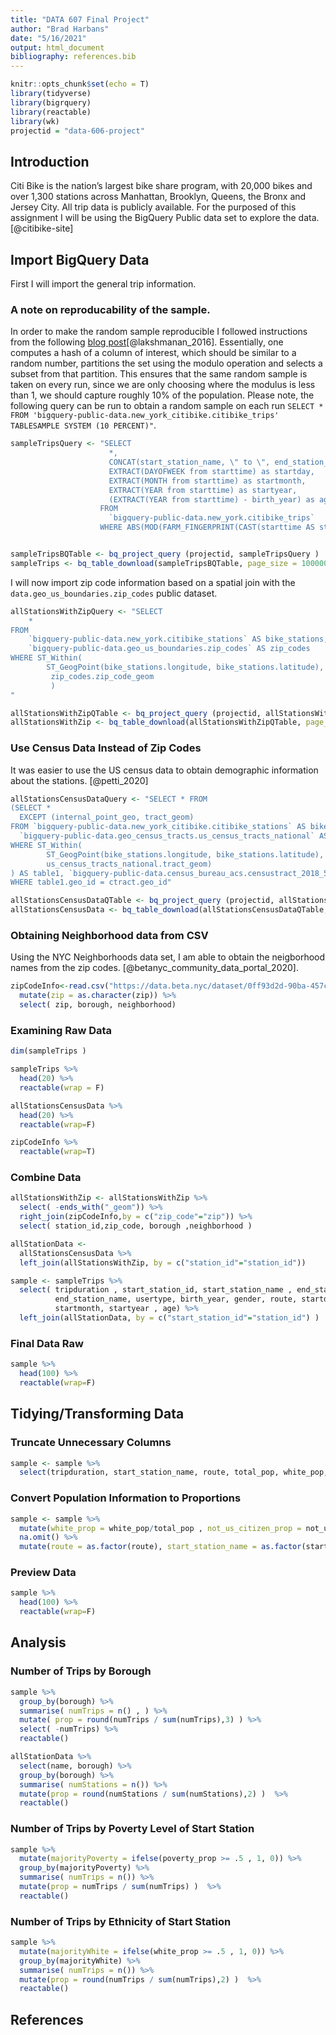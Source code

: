```yaml
---
title: "DATA 607 Final Project"
author: "Brad Harbans"
date: "5/16/2021"
output: html_document
bibliography: references.bib
---
```


```r
knitr::opts_chunk$set(echo = T)
library(tidyverse)
library(bigrquery)
library(reactable)
library(wk)
projectid = "data-606-project"
```

## Introduction

Citi Bike is the nation's largest bike share program, with 20,000 bikes and over 1,300 stations across Manhattan, Brooklyn, Queens, the Bronx and Jersey City. All trip data is publicly available. For the purposed of this assignment I will be using the BigQuery Public data set to explore the data. [@citibike-site]

## Import BigQuery Data  {.tabset}

First I will import the general trip information. 

### A note on reproducability of the sample. 
In order to make the random sample reproducible I followed instructions from the following [blog post](https://www.oreilly.com/content/repeatable-sampling-of-data-sets-in-bigquery-for-machine-learning/)[@lakshmanan_2016]. Essentially, one computes a hash of a column of interest, which should be similar to a random number, partitions the set using the modulo operation and selects a subset from that partition. This ensures that the same random sample is taken on every run, since we are only choosing where the modulus is less than 1, we should capture roughly 10% of the population. Please note, the following query can be run to obtain a random sample on each run `SELECT *  FROM 'bigquery-public-data.new_york_citibike.citibike_trips' TABLESAMPLE SYSTEM (10 PERCENT)"`. 

```r
sampleTripsQuery <- "SELECT 
                      *,
                      CONCAT(start_station_name, \" to \", end_station_name) as route,  
                      EXTRACT(DAYOFWEEK from starttime) as startday,
                      EXTRACT(MONTH from starttime) as startmonth, 
                      EXTRACT(YEAR from starttime) as startyear, 
                      (EXTRACT(YEAR from starttime) - birth_year) as age 
                    FROM  
                      `bigquery-public-data.new_york.citibike_trips`
                    WHERE ABS(MOD(FARM_FINGERPRINT(CAST(starttime AS string )), 10)) < 2"


sampleTripsBQTable <- bq_project_query (projectid, sampleTripsQuery )
sampleTrips <- bq_table_download(sampleTripsBQTable, page_size = 100000)


```

I will now import zip code information based on a spatial join with the `data.geo_us_boundaries.zip_codes` public dataset.
```r
allStationsWithZipQuery <- "SELECT
    *   
FROM
    `bigquery-public-data.new_york.citibike_stations` AS bike_stations,
    `bigquery-public-data.geo_us_boundaries.zip_codes` AS zip_codes
WHERE ST_Within(
        ST_GeogPoint(bike_stations.longitude, bike_stations.latitude),
         zip_codes.zip_code_geom
         )
"

allStationsWithZipQTable <- bq_project_query (projectid, allStationsWithZipQuery )
allStationsWithZip <- bq_table_download(allStationsWithZipQTable, page_size = 100000)
```

### Use Census Data Instead of Zip Codes

It was easier to use the US census data to obtain demographic information about the stations. [@petti_2020]
```r
allStationsCensusDataQuery <- "SELECT * FROM
(SELECT * 
  EXCEPT (internal_point_geo, tract_geom)
FROM `bigquery-public-data.new_york_citibike.citibike_stations` AS bike_stations, 
  `bigquery-public-data.geo_census_tracts.us_census_tracts_national` AS us_census_tracts_national
WHERE ST_Within(
        ST_GeogPoint(bike_stations.longitude, bike_stations.latitude), 
        us_census_tracts_national.tract_geom)
) AS table1, `bigquery-public-data.census_bureau_acs.censustract_2018_5yr` as ctract
WHERE table1.geo_id = ctract.geo_id"

allStationsCensusDataQTable <- bq_project_query (projectid, allStationsCensusDataQuery )
allStationsCensusData <- bq_table_download(allStationsCensusDataQTable, page_size = 100000)

```

### Obtaining Neighborhood data from CSV 

Using the NYC Neighborhoods data set, I am able to obtain the neigborhood names from the zip codes. [@betanyc_community_data_portal_2020].

```r
zipCodeInfo<-read.csv("https://data.beta.nyc/dataset/0ff93d2d-90ba-457c-9f7e-39e47bf2ac5f/resource/7caac650-d082-4aea-9f9b-3681d568e8a5/download/nyc_zip_borough_neighborhoods_pop.csv") %>% 
  mutate(zip = as.character(zip)) %>% 
  select( zip, borough, neighborhood)
```


### Examining Raw Data

```r
dim(sampleTrips )
```


```r
sampleTrips %>% 
  head(20) %>% 
  reactable(wrap = F)
```

```r
allStationsCensusData %>% 
  head(20) %>% 
  reactable(wrap=F)
```


```r
zipCodeInfo %>% 
  reactable(wrap=T)
```



### Combine Data

```r
allStationsWithZip <- allStationsWithZip %>% 
  select( -ends_with("_geom")) %>% 
  right_join(zipCodeInfo,by = c("zip_code"="zip")) %>% 
  select( station_id,zip_code, borough ,neighborhood ) 
```


```r
allStationData <- 
  allStationsCensusData %>% 
  left_join(allStationsWithZip, by = c("station_id"="station_id")) 
```

```r
sample <- sampleTrips %>% 
  select( tripduration , start_station_id, start_station_name , end_station_id, 
          end_station_name, usertype, birth_year, gender, route, startday, 
          startmonth, startyear , age) %>% 
  left_join(allStationData, by = c("start_station_id"="station_id") )
```

### Final Data Raw

```r
sample %>% 
  head(100) %>% 
  reactable(wrap=F)
```



## Tidying/Transforming Data{.tabset}

### Truncate Unnecessary Columns

```r
sample <- sample %>% 
  select(tripduration, start_station_name, route, total_pop, white_pop, not_us_citizen_pop, median_income,poverty ,zip_code, borough ,neighborhood  ) 

```


### Convert Population Information to Proportions

```r
sample <- sample %>% 
  mutate(white_prop = white_pop/total_pop , not_us_citizen_prop = not_us_citizen_pop/total_pop, poverty_prop = poverty/total_pop ) %>% 
  na.omit() %>% 
  mutate(route = as.factor(route), start_station_name = as.factor(start_station_name), borough = as.factor(borough), neighborhood = as.factor(neighborhood))

```


### Preview Data
```r
sample %>% 
  head(100) %>% 
  reactable(wrap=F)
```

## Analysis{.tabset}

### Number of Trips by Borough

```r
sample %>% 
  group_by(borough) %>% 
  summarise( numTrips = n() , ) %>% 
  mutate( prop = round(numTrips / sum(numTrips),3) ) %>% 
  select( -numTrips) %>% 
  reactable()
```

```r
allStationData %>%  
  select(name, borough) %>% 
  group_by(borough) %>% 
  summarise( numStations = n()) %>% 
  mutate(prop = round(numStations / sum(numStations),2) )  %>% 
  reactable()
```


### Number of Trips by Poverty Level of Start Station

```r
sample %>% 
  mutate(majorityPoverty = ifelse(poverty_prop >= .5 , 1, 0)) %>% 
  group_by(majorityPoverty) %>% 
  summarise( numTrips = n()) %>% 
  mutate(prop = numTrips / sum(numTrips) )  %>% 
  reactable()
```

### Number of Trips by Ethnicity of Start Station
```r
sample %>% 
  mutate(majorityWhite = ifelse(white_prop >= .5 , 1, 0)) %>% 
  group_by(majorityWhite) %>% 
  summarise( numTrips = n()) %>% 
  mutate(prop = round(numTrips / sum(numTrips),2) )  %>% 
  reactable()
```



## References


